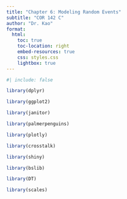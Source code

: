 ```yaml
---
title: "Chapter 6: Modeling Random Events"
subtitle: "COR 142 C"
author: "Dr. Kao"
format: 
  html:
    toc: true
    toc-location: right
    embed-resources: true
    css: styles.css
    lightbox: true
---
```


```r
#| include: false

library(dplyr)

library(ggplot2)

library(janitor)

library(palmerpenguins)

library(plotly)

library(crosstalk)

library(shiny)

library(bslib)

library(DT)

library(scales)
```